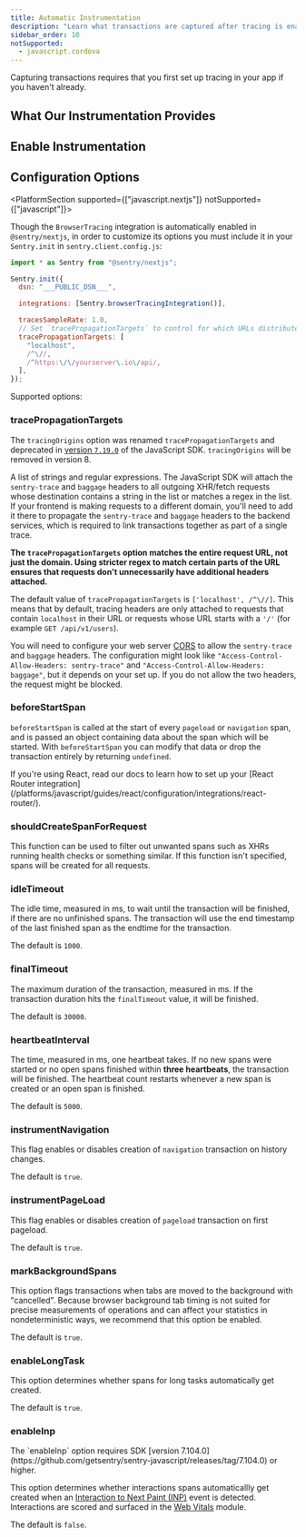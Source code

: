 ```yaml
---
title: Automatic Instrumentation
description: "Learn what transactions are captured after tracing is enabled."
sidebar_order: 10
notSupported:
  - javascript.cordova
---
```


<Note>

Capturing transactions requires that you first <PlatformLink to="/performance/">set up tracing in your app</PlatformLink> if you haven't already.

</Note>

<PlatformContent includePath="performance/automatic-instrumentation-intro" />

## What Our Instrumentation Provides

<PlatformContent includePath="performance/what-instrumentation-provides" />

## Enable Instrumentation

<PlatformContent includePath="performance/enable-automatic-instrumentation" />

## Configuration Options

<PlatformSection supported={["javascript.nextjs"]} notSupported={["javascript"]}>

Though the `BrowserTracing` integration is automatically enabled in `@sentry/nextjs`, in order to customize its options you must include it in your `Sentry.init` in `sentry.client.config.js`:

<SignInNote />

```javascript
import * as Sentry from "@sentry/nextjs";

Sentry.init({
  dsn: "___PUBLIC_DSN___",

  integrations: [Sentry.browserTracingIntegration()],

  tracesSampleRate: 1.0,
  // Set `tracePropagationTargets` to control for which URLs distributed tracing should be enabled
  tracePropagationTargets: [
    "localhost",
    /^\//,
    /^https:\/\/yourserver\.io\/api/,
  ],
});
```

</PlatformSection>

Supported options:

### tracePropagationTargets

<Note>

The `tracingOrigins` option was renamed `tracePropagationTargets` and deprecated in [version `7.19.0`](https://github.com/getsentry/sentry-javascript/releases/tag/7.19.0) of the JavaScript SDK. `tracingOrigins` will be removed in version 8.

</Note>

A list of strings and regular expressions. The JavaScript SDK will attach the `sentry-trace` and `baggage` headers to all outgoing XHR/fetch requests whose destination contains a string in the list or matches a regex in the list. If your frontend is making requests to a different domain, you'll need to add it there to propagate the `sentry-trace` and `baggage` headers to the backend services, which is required to link transactions together as part of a single trace.

**The `tracePropagationTargets` option matches the entire request URL, not just the domain. Using stricter regex to match certain parts of the URL ensures that requests don't unnecessarily have additional headers attached.**

The default value of `tracePropagationTargets` is `['localhost', /^\//]`. This means that by default, tracing headers are only attached to requests that contain `localhost` in their URL or requests whose URL starts with a `'/'` (for example `GET /api/v1/users`).

<PlatformContent includePath="performance/tracePropagationTargets-example" />

You will need to configure your web server [CORS](https://developer.mozilla.org/en-US/docs/Web/HTTP/Headers/Access-Control-Allow-Headers) to allow the `sentry-trace` and `baggage` headers. The configuration might look like `"Access-Control-Allow-Headers: sentry-trace"` and `"Access-Control-Allow-Headers: baggage"`, but it depends on your set up. If you do not allow the two headers, the request might be blocked.

### beforeStartSpan

`beforeStartSpan` is called at the start of every `pageload` or `navigation` span, and is passed an object containing data about the span which will be started. With `beforeStartSpan` you can modify that data or drop the transaction entirely by returning `undefined`.

<PlatformContent includePath="performance/beforeNavigate-example" />

<Note>
  If you're using React, read our docs to learn how to set up your
  [React Router integration](/platforms/javascript/guides/react/configuration/integrations/react-router/).
</Note>

### shouldCreateSpanForRequest

This function can be used to filter out unwanted spans such as XHRs running
health checks or something similar. If this function isn't specified, spans
will be created for all requests.

<PlatformContent includePath="performance/filter-span-example" />

### idleTimeout

The idle time, measured in ms, to wait until the transaction will be finished, if there are no unfinished spans. The transaction will use the end timestamp of the last finished span as the endtime for the transaction.

The default is `1000`.

### finalTimeout

The maximum duration of the transaction, measured in ms. If the transaction duration hits the `finalTimeout` value, it will be finished.

The default is `30000`.

### heartbeatInterval

The time, measured in ms, one heartbeat takes. If no new spans were started or no open spans finished within **three heartbeats**, the transaction will be finished. The heartbeat count restarts whenever a new span is created or an open span is finished.

The default is `5000`.

### instrumentNavigation

This flag enables or disables creation of `navigation` transaction on history changes.

The default is `true`.

### instrumentPageLoad

This flag enables or disables creation of `pageload` transaction on first pageload.

The default is `true`.

### markBackgroundSpans

This option flags transactions when tabs are moved to the background with "cancelled". Because browser background tab timing is not suited for precise measurements of operations and can affect your statistics in nondeterministic ways, we recommend that this option be enabled.

The default is `true`.

### enableLongTask

This option determines whether spans for long tasks automatically get created.

The default is `true`.


### enableInp

<Note>
The `enableInp` option requires SDK [version 7.104.0](https://github.com/getsentry/sentry-javascript/releases/tag/7.104.0) or higher.
</Note>

This option determines whether interactions spans automaticallly get created when an [Interaction to Next Paint (INP)](/product/performance/web-vitals/web-vitals-concepts/#interaction-to-next-paint-inp) event is detected. Interactions are scored and surfaced in the [Web Vitals](/product/performance/web-vitals/) module.

The default is `false`.

<PlatformContent includePath="performance/enable-inp-example" />

